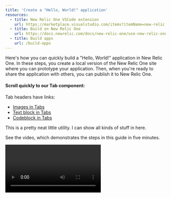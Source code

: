 ```yaml
---
title: 'Create a "Hello, World!" application'
resources:
  - title: New Relic One VSCode extension
    url: https://marketplace.visualstudio.com/items?itemName=new-relic.nr1
  - title: Build on New Relic One
    url: https://docs.newrelic.com/docs/new-relic-one/use-new-relic-one/build-new-relic-one/new-relic-one-build-your-own-custom-new-relic-one-application
  - title: Build apps
    url: /build-apps
---
```


Here's how you can quickly build a "Hello, World!" application in New Relic One. In these steps, you create a local version of the New Relic One site where you can prototype your application. Then, when you're ready to share the application with others, you can publish it to New Relic One.

#### Scroll quickly to our Tab component:

Tab headers have links:

- [Images in Tabs](#tab-1)
- [Text block in Tabs](#tab-2)
- [Codeblock in Tabs](#tab-3)

<Collapser id="example-1" title="Check out this cool collapser">
  This is a pretty neat little utility. I can show all kinds of stuff in here.
</Collapser>

See the video, which demonstrates the steps in this guide in five minutes.

<Video id="7omo0qHxku8" type="youtube" />

## Before you begin

To get started, make sure you have accounts in GitHub and [New Relic](https://newrelic.com/signup/).

To develop projects, you need the New Relic One CLI (command line interface).

If you haven't already installed it, do the following:

- Install [Node.js](https://nodejs.org/en/download/).
- Complete all the steps in the [CLI quick start](https://one.newrelic.com/launcher/developer-center.launcher?pane=eyJuZXJkbGV0SWQiOiJkZXZlbG9wZXItY2VudGVyLmRldmVsb3Blci1jZW50ZXIifQ==).

For additional details about setting up your environment, see [Set up your development environment](set-up-dev-env).

<Callout variant="tip">

Use the [New Relic One VSCode extension](https://marketplace.visualstudio.com/items?itemName=new-relic.nr1)
or the [New Relic VSCode extension pack](https://marketplace.visualstudio.com/items?itemName=new-relic.new-relic-extension-pack) to build your apps.

</Callout>

## Create a local version of the "Hello, World!" application

The CLI allows you to run a local version of New Relic One. You can develop your application locally before you publish it in New Relic One.

If you followed all the steps in the CLI quick start, you now have files under a new directory named after your nerdpack project. Here's how you edit those files to create a "Hello, World!" project:

Open a code editor and point it to the new directory named after your nerdpack project (for example, `my-awesome-nerdpack`).

Your code editor displays two artifacts:

- `launchers` containing the homepage tile
- `nerdlets` containing your application code

Expand `nerdlets` in your code editor, and open `index.js`.

Change the default `return` message to `"Hello, World!"`:

```js
import React from 'react';

// https://docs.newrelic.com/docs/new-relic-programmable-platform-introduction

export default class MyAwesomeNerdpackNerdletNerdlet extends React.Component {
  render() {
    return <h1>"Hello, World!"</h1>;
  }
}
```

As an optional step, you can add a custom launcher icon using any image file named `icon.png`. Replace the default `icon.png` file under `launcher` by dragging in your new image file:

![Launcher artifact with icon.png](./images/custom-tile.png)

 <Callout variant="tip">

You will need an icon.png in 2 places for it to be representing properly in the New Relic One Catalog, To set a launcher icon place an icon.png file in the the launcher directory. To set the icon for the app details page place an icon in the root directory of the project.

</Callout>

To change the name of the launcher to something meaningful, in your code editor under `launchers`, open `nr1.json`.

Change the value for `displayName` to anything you want as the launcher label, and save the file:

```json
{
  "schemaType": "LAUNCHER",
  "id": "my-awesome-nerdpack-launcher",
  "description": "Describe me",
  "displayName": "INSERT_YOUR_TILE_LABEL_HERE",
  "rootNerdletId": "my-awesome-nerdpack-nerdlet"
}
```

To see your new changes locally, start the Node server with this command in your terminal:

```bash
npm start
```

Open a browser and go to [https://one.newrelic.com/?nerdpacks=local](https://one.newrelic.com/?nerdpacks=local) (this url is also shown in the terminal).

When the browser opens, click **Apps**, and then in the **Other apps** section, click the new launcher for your application. Here's an example where we inserted a leaf icon:

![The customized nerdlet launcher](./images/hello-world-launcher.png)

After you click the new launcher, your "Hello, World!" appears:

![Hello, World in the browser](./images/hello-world-output-local.png)

## Publish your application to New Relic

Your colleagues can't see your local application, so when you are ready to share it, publish it to the New Relic One catalog. The catalog is where you can find any pre-existing custom applications, as well as any applications you create in your own organization.

Execute the following in your terminal:

```bash
nr1 nerdpack:publish
```

Close your local New Relic One development tab, and open [New Relic One](https://one.newrelic.com).

Click the **Apps** launcher.

Under **New Relic One catalog**, click the launcher for your new application.

When your new application opens, notice that it doesn't display any helpful descriptive information. The next section shows you how to add descriptive metadata.

![An empty application description in the catalog](./images/catalog-description-empty.png)

<figcaption>

This is a custom caption that goes under the image

</figcaption>

## Add details to describe your project

Now that your new application is in the New Relic One catalog, you can add details that help users understand what your application does and how to use it.

Go to your project in the terminal and execute the following:

```bash
nr1 create
```

Select **catalog**, which creates a stub in your project under the `catalog` directory. Here's how the results might look in your code editor:

![Catalog stub](./images/new-catalog-stub.png)

In the `catalog` directory of your project, add screenshots or various types of metadata to describe your project. For details about what you can add, see [Add catalog metadata and screenshots](https://docs.newrelic.com/docs/new-relic-one/use-new-relic-one/build-new-relic-one/discover-manage-applications-new-relic-one-catalog#clamshell-2).

After you add the screenshots and descriptions you want, execute the following to save your metadata to the catalog:

```bash
nr1 catalog:submit
```

Return to the catalog and refresh the page to see your new screenshots and metadata describing your project.

## Subscribe accounts to your application

To make sure other users see your application in the catalog, you need to subscribe accounts to the application. Any user with the NerdPack manager or admin role can subscribe to an application from accounts that they have permission to manage.

If you're not already displaying your application's description page in the browser, click the launcher for the application in the catalog under **Your company applications**.

On your application's description page, click **Add this app**.

Select the accounts you want to subscribe to the application, and then click **Update accounts** to save your selections.

When you return to the Apps page, you'll see the launcher for your new application.

## Advance configurations

### Extend webpack configuration

You can use our `.extended-webpackrc.js` file to extend the webpack 4 configuration. This allows you to add your own aliases, scripts, and configurations when locally serving or deploying your app.

### Proxy browser setup

Generally, you don't need to know how your application code is loaded in New Relic One. But understanding how this works can help you if you encounter issues (for example, with a proxy or browser setup).

When developing, your code is served from your local laptop by using an nr-local.net subdomain. This domain points to 127.0.0.1, and will use a variety of ports to connect, including 9973.

In order to load third-party code into the platform, (both in development and production), New Relic One uses an `<IFRAME>`, as well as a separate domain (a subdomain of nr-ext.net) to perform the load, relying on same-domain policy to sandbox the code.

For this reason, your network administrator may need to enable access to:

- Any subdomain of nr-local.net, or, at the very least, to any domain of the shape of `<UserId>`.nr-local.net, where UserId is a 32-hexadecimal character identifier that is unique to the user logged into the platform (you can use `[0-9a-f]{32}` to discriminate it).

- Any subdomain of nr-ext.net, or, at the very least, to any domain in the shape of `<NerdpackUuid>`.g `<NerdpackGid>`.nr-ext.net, where NerdpackUuid is the UUID assigned to your package, and NerdpackGid is zero, or a positive integer (you can use `0|[1-9]\d+` to discriminate it).

## Sample code

The following is some sample code that you can use as configuration in your application.

```xml
<dependency>
  <groupId>com.newrelic.agent.java</groupId>
  <artifactId>newrelic-java</artifactId>
  <version><var>JAVA_AGENT_VERSION</var></version>
  <scope>provided</scope>
  <type>zip</type>
  <accountId><mark>YOUR_ACCOUNT_ID</mark></accountId>
</dependency>
```

Replace <mark>YOUR_ACCOUNT_ID</mark> with your account ID and <var>JAVA_AGENT_VERSION</var> with the agent version you want to install.

## Summary

Now that you've completed the steps in this example, you learned the basic steps to:

- Create a local application.
- Publish the application to the New Relic One catalog so you can share it with your colleagues.
- Add details to the project in the catalog so users understand how to use it.
- Subscribe accounts to your application so other users can use it.

### Tabs

<Tabs>
  <TabsBar>
    <TabsBarItem id="tab-1">Tabs 1</TabsBarItem>
    <TabsBarItem id="tab-2">Tabs 2</TabsBarItem>
    <TabsBarItem id="tab-3">Tabs 3</TabsBarItem>
  </TabsBar>
  <TabsPages>
    <TabsPageItem id="tab-1">
      Tab 1
    </TabsPageItem>
    <TabsPageItem id="tab-2">
      Tab 2
    </TabsPageItem>
    <TabsPageItem id="tab-3">
      Tab 3
    </TabsPageItem>

  </TabsPages>
</Tabs>
